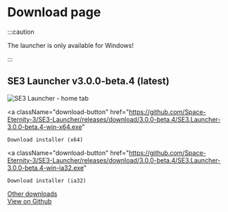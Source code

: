 # Download page

:::caution

The launcher is only available for Windows!

:::

## SE3 Launcher v3.0.0-beta.4 (latest)

![SE3 Launcher - home tab](https://user-images.githubusercontent.com/81181783/183638898-73255a75-73bb-4454-b049-af62f91ff4f0.png)

<a
    className="download-button"
    href="https://github.com/Space-Eternity-3/SE3-Launcher/releases/download/3.0.0-beta.4/SE3.Launcher-3.0.0-beta.4-win-x64.exe"
>
    Download installer (x64)
</a>

<a
    className="download-button"
    href="https://github.com/Space-Eternity-3/SE3-Launcher/releases/download/3.0.0-beta.4/SE3.Launcher-3.0.0-beta.4-win-ia32.exe"
>
    Download installer (ia32)
</a>

[Other downloads](https://github.com/Space-Eternity-3/SE3-Launcher/releases)  
[View on Github](https://github.com/Space-Eternity-3/SE3-Launcher)
